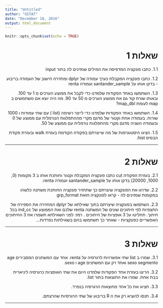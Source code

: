 ---
title: "Untitled"
author: "GSTAT"
date: "December 18, 2016"
output: html_document
---

```{r setup, include=FALSE}
knitr::opts_chunk$set(echo = TRUE)
```

<div dir="rtl">

# שאלות 1


1.1. כתבו פונקציה המדפיסה את המילים שמזינים לה בתור input


1.2. כתבו פונקציה המקבלת כערך עמודה של dplyr ומחזירה חישוב של העמודה בריבוע - בדקו אותו על santander_sample ועמודה renta 


1.3.  השתמשו באחד הפקודות שלמדנו כדי לקבל את ממוצע הערכים מ 1 עד 100. ובאותו שורת קוד גם את ממוצע הערכים מ 50 עד 90. מה היה יוצא אם משתמשים ב map לעומת map_dbl?


1.4.  השתמשו באחד הפקודות שלמדנו כדי לייצר רשימה (list ) עם שתי עמודות  ו 1000 שורות. 
בעמודה אחת וקטור של מדגם מקרי מההתפלגות הנורמלית עם ממוצע של 0 ובעמודה השניה מדגם מקרי מהתפלגות נורמלית עם ממוצע של 50.



1.5. הציגו היסטוגרמות של מה שייצרתם בפקודה הקודמת בעזרת walk ובעזרת פקודת הבסיס hist.

_________________


# שאלות 2

2.1. בעזרת הפקודה cut כתבו פונקציה המקבלת וקטור וחותכת אותו ב 3 מקומות (0, 1000, 20000)
	בדקו אותו על santander_sample ועמודה renta.

	
2.2. שדרגו את הפונקציה שיצרתם כך שתחזיר פונקציה החותכת משתנה כלשהו במקומות שמזינים לה - 
  קראו לפונקציה הזאת grp_format

  
2.3. השתמשו בפונקציה שיצרתם בתוך שאילתא של dplyr המחזירה את הספירה של התצפיות לפי חיתוכים שונים של המשתנה renta
 שלכם ואת הממוצע של ind_cc בכל חיתוך.
 תחליטו על 3 אופציות של חיתוכים .
 רמז: לפני השאילתא תשמרו את 3 החיתוכים האפשריים כפונקציות - שאחר כך תשתמשו בהם בשאילתות נפרדות...
 
_________________
 
 
# שאלות 3

3.1.  שמרו ב list שתי אפשרויות לרגרסיה  על renta. אחד עם המשתנים המסבירים age sexo  segmento ואחד רק עם המשתנים
age ו sexo.

3.2. הריצו בעזרת אחד הפקודות שלמדנו היום את שתי האופציות כרגרסיה ליניארית בבת אחת. שמרו את התוצאות בתור list.

3.3. תציגו את כל אחד מתוצאות הרגרסיה בנפרד.

3.4. תנסו להוציא רק את ה R בריבוע של שתי הרגרסיות שהרצתם. 



____________


</div>

